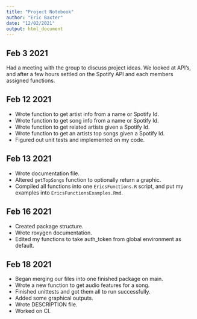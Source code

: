```yaml
---
title: "Project Notebook"
author: "Eric Baxter"
date: "12/02/2021"
output: html_document
---
```


## Feb 3 2021

Had a meeting with the group to discuss project ideas. We looked at API's, and after a few hours settled on the Spotify API and each members assigned functions.


## Feb 12 2021

- Wrote function to get artist info from a name or Spotify Id.
- Wrote function to get song info from a name or Spotify Id.
- Wrote function to get related artists given a Spotify Id.
- Wrote function to get an artists top songs given a Spotify Id.
- Figured out unit tests and implemented on my code.

## Feb 13 2021

- Wrote documentation file.
- Altered `getTopSongs` function to optionally return a graphic.
- Compiled all functions into one `EricsFunctions.R` script, and put my examples into `EricsFunctionsExamples.Rmd`. 

## Feb 16 2021

- Created package structure.
- Wrote roxygen documentation.
- Edited my functions to take auth_token from global environment as default.

## Feb 18 2021

- Began merging our files into one finished package on main.
- Wrote a new function to get audio features for a song.
- Finished unittests and got them all to run successfully.
- Added some graphical outputs.
- Wrote DESCRIPTION file.
- Worked on CI.



